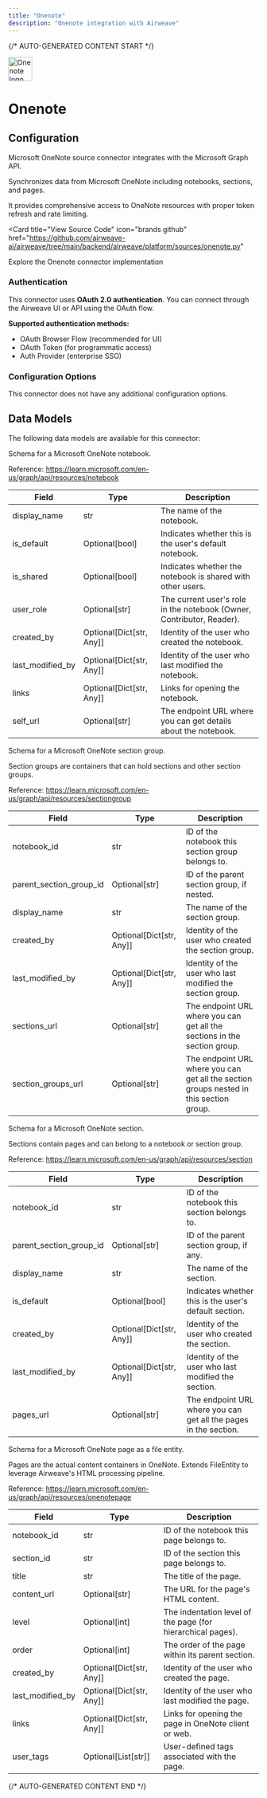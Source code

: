 ```yaml
---
title: "Onenote"
description: "Onenote integration with Airweave"
---
```


{/* AUTO-GENERATED CONTENT START */}



<div className="connector-header" style={{ display: 'flex', alignItems: 'center', gap: '12px', marginBottom: '24px' }}>
  <img src="icon.svg" alt="Onenote logo" width="48" height="48" className="connector-icon" />
  <h1 style={{ margin: 0 }}>Onenote</h1>
</div>

## Configuration

Microsoft OneNote source connector integrates with the Microsoft Graph API.

Synchronizes data from Microsoft OneNote including notebooks, sections, and pages.

It provides comprehensive access to OneNote resources with proper token refresh
and rate limiting.

<Card
  title="View Source Code"
  icon="brands github"
  href="https://github.com/airweave-ai/airweave/tree/main/backend/airweave/platform/sources/onenote.py"
>
  Explore the Onenote connector implementation
</Card>

### Authentication

This connector uses **OAuth 2.0 authentication**. You can connect through the Airweave UI or API using the OAuth flow.

**Supported authentication methods:**
- OAuth Browser Flow (recommended for UI)
- OAuth Token (for programmatic access)
- Auth Provider (enterprise SSO)

### Configuration Options

This connector does not have any additional configuration options.

## Data Models

The following data models are available for this connector:

<Accordion title="OneNoteNotebookEntity">

Schema for a Microsoft OneNote notebook.

Reference:
    https://learn.microsoft.com/en-us/graph/api/resources/notebook

| Field | Type | Description |
|-------|------|-------------|
| display_name | str | The name of the notebook. |
| is_default | Optional[bool] | Indicates whether this is the user's default notebook. |
| is_shared | Optional[bool] | Indicates whether the notebook is shared with other users. |
| user_role | Optional[str] | The current user's role in the notebook (Owner, Contributor, Reader). |
| created_by | Optional[Dict[str, Any]] | Identity of the user who created the notebook. |
| last_modified_by | Optional[Dict[str, Any]] | Identity of the user who last modified the notebook. |
| links | Optional[Dict[str, Any]] | Links for opening the notebook. |
| self_url | Optional[str] | The endpoint URL where you can get details about the notebook. |

</Accordion>
<Accordion title="OneNoteSectionGroupEntity">

Schema for a Microsoft OneNote section group.

Section groups are containers that can hold sections and other section groups.

Reference:
    https://learn.microsoft.com/en-us/graph/api/resources/sectiongroup

| Field | Type | Description |
|-------|------|-------------|
| notebook_id | str | ID of the notebook this section group belongs to. |
| parent_section_group_id | Optional[str] | ID of the parent section group, if nested. |
| display_name | str | The name of the section group. |
| created_by | Optional[Dict[str, Any]] | Identity of the user who created the section group. |
| last_modified_by | Optional[Dict[str, Any]] | Identity of the user who last modified the section group. |
| sections_url | Optional[str] | The endpoint URL where you can get all the sections in the section group. |
| section_groups_url | Optional[str] | The endpoint URL where you can get all the section groups nested in this section group. |

</Accordion>
<Accordion title="OneNoteSectionEntity">

Schema for a Microsoft OneNote section.

Sections contain pages and can belong to a notebook or section group.

Reference:
    https://learn.microsoft.com/en-us/graph/api/resources/section

| Field | Type | Description |
|-------|------|-------------|
| notebook_id | str | ID of the notebook this section belongs to. |
| parent_section_group_id | Optional[str] | ID of the parent section group, if any. |
| display_name | str | The name of the section. |
| is_default | Optional[bool] | Indicates whether this is the user's default section. |
| created_by | Optional[Dict[str, Any]] | Identity of the user who created the section. |
| last_modified_by | Optional[Dict[str, Any]] | Identity of the user who last modified the section. |
| pages_url | Optional[str] | The endpoint URL where you can get all the pages in the section. |

</Accordion>
<Accordion title="OneNotePageFileEntity">

Schema for a Microsoft OneNote page as a file entity.

Pages are the actual content containers in OneNote.
Extends FileEntity to leverage Airweave's HTML processing pipeline.

Reference:
    https://learn.microsoft.com/en-us/graph/api/resources/onenotepage

| Field | Type | Description |
|-------|------|-------------|
| notebook_id | str | ID of the notebook this page belongs to. |
| section_id | str | ID of the section this page belongs to. |
| title | str | The title of the page. |
| content_url | Optional[str] | The URL for the page's HTML content. |
| level | Optional[int] | The indentation level of the page (for hierarchical pages). |
| order | Optional[int] | The order of the page within its parent section. |
| created_by | Optional[Dict[str, Any]] | Identity of the user who created the page. |
| last_modified_by | Optional[Dict[str, Any]] | Identity of the user who last modified the page. |
| links | Optional[Dict[str, Any]] | Links for opening the page in OneNote client or web. |
| user_tags | Optional[List[str]] | User-defined tags associated with the page. |

</Accordion>




{/* AUTO-GENERATED CONTENT END */}